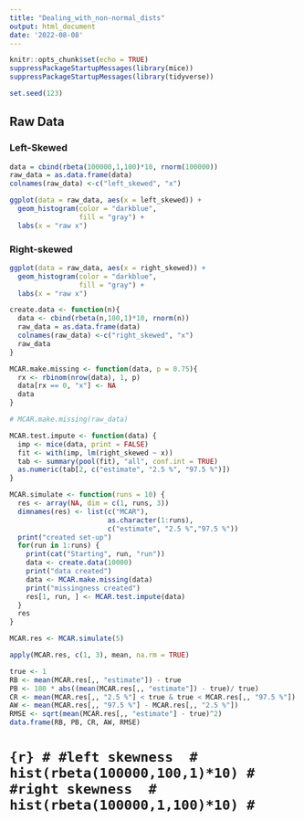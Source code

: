 ```yaml
---
title: "Dealing_with_non-normal_dists"
output: html_document
date: '2022-08-08'
---
```


```r
knitr::opts_chunk$set(echo = TRUE)
suppressPackageStartupMessages(library(mice))
suppressPackageStartupMessages(library(tidyverse))

set.seed(123)

```
## Raw Data

### Left-Skewed
```r

data = cbind(rbeta(100000,1,100)*10, rnorm(100000))
raw_data = as.data.frame(data)
colnames(raw_data) <-c("left_skewed", "x")

ggplot(data = raw_data, aes(x = left_skewed)) +
  geom_histogram(color = "darkblue",
                 fill = "gray") +
  labs(x = "raw x")
```


###  Right-skewed


```r
ggplot(data = raw_data, aes(x = right_skewed)) +
  geom_histogram(color = "darkblue",
                 fill = "gray") +
  labs(x = "raw x")
```
```r
create.data <- function(n){
  data <- cbind(rbeta(n,100,1)*10, rnorm(n))
  raw_data = as.data.frame(data)
  colnames(raw_data) <-c("right_skewed", "x")
  raw_data
}

```
```r
MCAR.make.missing <- function(data, p = 0.75){
  rx <- rbinom(nrow(data), 1, p)
  data[rx == 0, "x"] <- NA
  data
}
```
```r
# MCAR.make.missing(raw_data)
```
```r
MCAR.test.impute <- function(data) {
  imp <- mice(data, print = FALSE)
  fit <- with(imp, lm(right_skewed ~ x))
  tab <- summary(pool(fit), "all", conf.int = TRUE)
  as.numeric(tab[2, c("estimate", "2.5 %", "97.5 %")])
}
```
```r
MCAR.simulate <- function(runs = 10) {
  res <- array(NA, dim = c(1, runs, 3))
  dimnames(res) <- list(c("MCAR"),
                        as.character(1:runs),
                        c("estimate", "2.5 %","97.5 %"))
  print("created set-up")
  for(run in 1:runs) {
    print(cat("Starting", run, "run"))
    data <- create.data(10000)
    print("data created")
    data <- MCAR.make.missing(data)
    print("missingness created")
    res[1, run, ] <- MCAR.test.impute(data)
  }
  res
}
```

```r
MCAR.res <- MCAR.simulate(5)

```

```r
apply(MCAR.res, c(1, 3), mean, na.rm = TRUE)

```

```r
true <- 1
RB <- mean(MCAR.res[,, "estimate"]) - true
PB <- 100 * abs((mean(MCAR.res[,, "estimate"]) - true)/ true)
CR <- mean(MCAR.res[,, "2.5 %"] < true & true < MCAR.res[,, "97.5 %"])
AW <- mean(MCAR.res[,, "97.5 %"] - MCAR.res[,, "2.5 %"])
RMSE <- sqrt(mean(MCAR.res[,, "estimate"] - true)^2)
data.frame(RB, PB, CR, AW, RMSE)
```

# ```{r}
# #left skewness 
# hist(rbeta(100000,100,1)*10)
# #right skewness 
# hist(rbeta(100000,1,100)*10)
# ```

